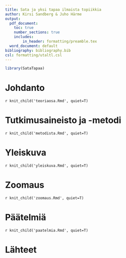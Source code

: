 ```yaml
---
title: Sata ja yksi tapaa ilmaista topiikkia
author: Kirsi Sandberg & Juho Härme
output:
  pdf_document: 
    toc: true
    number_sections: true
    includes:
        in_header: formatting/preamble.tex
  word_document: default
bibliography: bibliography.bib
csl: formatting/utaltl.csl
---
```



```r

library(SataTapaa)

```

# Johdanto

`r knit_child('teoriaosa.Rmd', quiet=T)`

# Tutkimusaineisto ja -metodi

`r knit_child('metodista.Rmd', quiet=T)`

# Yleiskuva

`r knit_child('yleiskuva.Rmd', quiet=T)`

# Zoomaus

`r knit_child('zoomaus.Rmd', quiet=T)`

# Päätelmiä

`r knit_child('paatelmia.Rmd', quiet=T)`

# Lähteet
